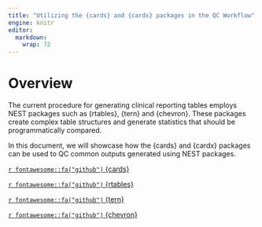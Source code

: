 ```yaml
---
title: "Utilizing the {cards} and {cardx} packages in the QC Workflow"
engine: knitr
editor: 
  markdown: 
    wrap: 72
---
```


# Overview

The current procedure for generating clinical reporting tables employs
NEST packages such as {rtables}, {tern} and {chevron}. These packages
create complex table structures and generate statistics that should be
programmatically compared.

In this document, we will showcase how the {cards} and {cardx} packages
can be used to QC common outputs generated using NEST packages.

[`r fontawesome::fa("github")`
{cards}](https://github.com/insightsengineering/cards)

[`r fontawesome::fa("github")`
{rtables}](https://github.com/insightsengineering/rtables)

[`r fontawesome::fa("github")`
{tern}](https://github.com/insightsengineering/tern)

[`r fontawesome::fa("github")`
{chevron}](https://github.com/insightsengineering/chevron)

